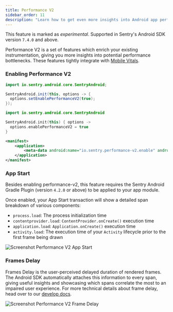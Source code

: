 ```yaml
---
title: Performance V2
sidebar_order: 11
description: "Learn how to get even more insights into Android app performance"
---
```


<Alert>

This feature is marked as _experimental_.
Supported in Sentry's Android SDK version `7.4.0` and above.

</Alert>

Performance V2 is a set of features which enrich your existing instrumentation, giving you more insights into potential performance bottlenecks. These features tightly integrate with [Mobile Vitals](/product/insights/mobile-vitals/).

### Enabling Performance V2

```java {filename:MyApplication.java}
import io.sentry.android.core.SentryAndroid;

SentryAndroid.init(this, options -> {
  options.setEnablePerformanceV2(true);
});
```

```kotlin {filename:MyApplication.kt}
import io.sentry.android.core.SentryAndroid

SentryAndroid.init(this) { options ->
  options.enablePerformanceV2 = true
}
```

```xml {filename:AndroidManifest.xml}
<manifest>
    <application>
        <meta-data android:name="io.sentry.performance-v2.enable" android:value="true" />
    </application>
</manifest>
```

### App Start

Besides enabling performance-v2, this feature requires the <PlatformLink to="/configuration/gradle/">Sentry Android Gradle Plugin</PlatformLink> (version `4.2.0` or above) to be applied to your app module.

Once enabled, your App Start transaction will show a detailed span breakdown of various components:
* `process.load`: The process initialization time
* `contentprovider.load`: `ContentProvider.onCreate()` execution time
* `application.load`: `Application.onCreate()` execution time
* `activity.load`: The execution time of your `Activity` lifecycle prior to the first frame being drawn

![Screenshot Performance V2 App Start](./img/perf-v2-app-start.png)


### Frames Delay

Frames Delay is the user-perceived delayed duration of rendered frames. The Android SDK automatically attaches this information to every span, giving useful insights and showcasing which spans correlate the most to an impaired user experience. For more technical details about frame delay, head over to our [develop docs](https://develop.sentry.dev/sdk/performance/frames-delay/).

![Screenshot Performance V2 Frame Delay](./img/perf-v2-frame-delay.png)
